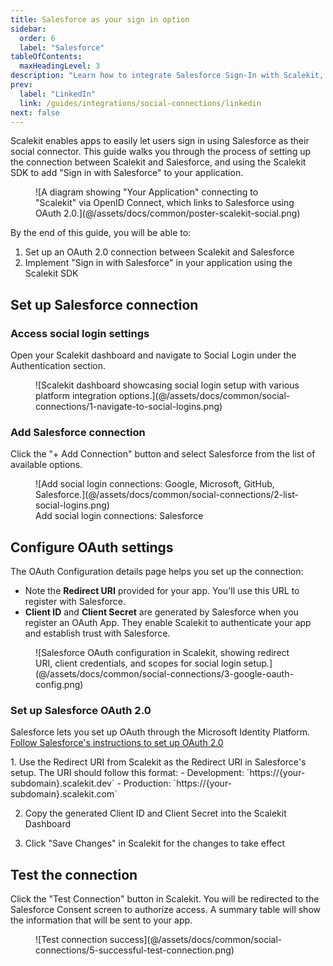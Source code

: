 ```yaml
---
title: Salesforce as your sign in option
sidebar:
  order: 6
  label: "Salesforce"
tableOfContents:
  maxHeadingLevel: 3
description: "Learn how to integrate Salesforce Sign-In with Scalekit, enabling secure social authentication for your users with step-by-step OAuth configuration instructions."
prev:
  label: "LinkedIn"
  link: /guides/integrations/social-connections/linkedin
next: false
---
```



Scalekit enables apps to easily let users sign in using Salesforce as their social connector. This guide walks you through the process of setting up the connection between Scalekit and Salesforce, and using the Scalekit SDK to add "Sign in with Salesforce" to your application.

<figure>
  ![A diagram showing "Your Application" connecting to "Scalekit" via OpenID Connect, which links to Salesforce using OAuth 2.0.](@/assets/docs/common/poster-scalekit-social.png)
</figure>

By the end of this guide, you will be able to:

1. Set up an OAuth 2.0 connection between Scalekit and Salesforce
2. Implement "Sign in with Salesforce" in your application using the Scalekit SDK

## Set up Salesforce connection

### Access social login settings

Open your Scalekit dashboard and navigate to Social Login under the Authentication section.

<figure>
  ![Scalekit dashboard showcasing social login setup with various platform integration options.](@/assets/docs/common/social-connections/1-navigate-to-social-logins.png)
</figure>

### Add Salesforce connection

Click the "+ Add Connection" button and select Salesforce from the list of available options.

<figure>
  ![Add social login connections: Google, Microsoft, GitHub, Salesforce.](@/assets/docs/common/social-connections/2-list-social-logins.png)
  <figcaption>Add social login connections: Salesforce</figcaption>
</figure>

## Configure OAuth settings

The OAuth Configuration details page helps you set up the connection:

- Note the **Redirect URI** provided for your app. You'll use this URL to register with Salesforce.
- **Client ID** and **Client Secret** are generated by Salesforce when you register an OAuth App. They enable Scalekit
  to authenticate your app and establish trust with Salesforce.

<figure>
  ![Salesforce OAuth configuration in Scalekit, showing redirect URI, client credentials, and scopes for social login setup.](@/assets/docs/common/social-connections/3-google-oauth-config.png)
</figure>

### Set up Salesforce OAuth 2.0

Salesforce lets you set up OAuth through the Microsoft Identity Platform.
<a href="https://dub.sh/connected-app-create-salesforce" target="_blank" rel="noopener">Follow Salesforce's instructions to set up OAuth 2.0</a>

<Steps>
1. Use the Redirect URI from Scalekit as the Redirect URI in Salesforce's setup. The URI should follow this format:
   - Development: `https://{your-subdomain}.scalekit.dev`
   - Production: `https://{your-subdomain}.scalekit.com`

2. Copy the generated Client ID and Client Secret into the Scalekit Dashboard

3. Click "Save Changes" in Scalekit for the changes to take effect
</Steps>

## Test the connection

Click the "Test Connection" button in Scalekit. You will be redirected to the Salesforce Consent screen to authorize
access. A summary table will show the information that will be sent to your app.

<figure>
  ![Test connection success](@/assets/docs/common/social-connections/5-successful-test-connection.png)
</figure>